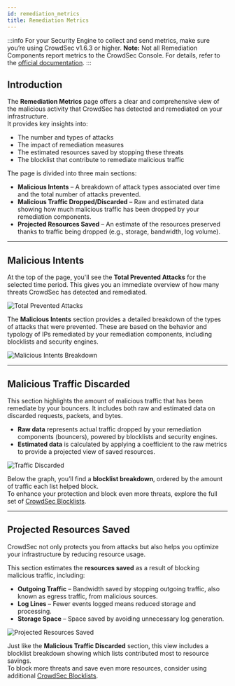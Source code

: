 ```yaml
---
id: remediation_metrics
title: Remediation Metrics
---
```


:::info
For your Security Engine to collect and send metrics, make sure you’re using CrowdSec v1.6.3 or higher.
**Note:** Not all Remediation Components report metrics to the CrowdSec Console. For details, refer to the [official documentation](https://docs.crowdsec.net/u/bouncers/intro).
:::

## Introduction

The **Remediation Metrics** page offers a clear and comprehensive view of the malicious activity that CrowdSec has detected and remediated on your infrastructure.  
It provides key insights into:
- The number and types of attacks
- The impact of remediation measures
- The estimated resources saved by stopping these threats
- The blocklist that contribute to remediate malicious traffic

The page is divided into three main sections:
- **Malicious Intents** – A breakdown of attack types associated over time and the total number of attacks prevented.
- **Malicious Traffic Dropped/Discarded** – Raw and estimated data showing how much malicious traffic has been dropped by your remediation components.
- **Projected Resources Saved** – An estimate of the resources preserved thanks to traffic being dropped (e.g., storage, bandwidth, log volume).

---

## Malicious Intents

At the top of the page, you'll see the **Total Prevented Attacks** for the selected time period. This gives you an immediate overview of how many threats CrowdSec has detected and remediated.

![Total Prevented Attacks](/img/console/remediation_metrics/rc-metrics-total-prevented-attacks.png)

The **Malicious Intents** section provides a detailed breakdown of the types of attacks that were prevented. These are based on the behavior and typology of IPs remediated by your remediation components, including blocklists and security engines.

![Malicious Intents Breakdown](/img/console/remediation_metrics/rc-metrics-malicious-intents.png)

---


## Malicious Traffic Discarded

This section highlights the amount of malicious traffic that has been remediate by your bouncers. It includes both raw and estimated data on discarded requests, packets, and bytes.

- **Raw data** represents actual traffic dropped by your remediation components (bouncers), powered by blocklists and security engines.
- **Estimated data** is calculated by applying a coefficient to the raw metrics to provide a projected view of saved resources.

![Traffic Discarded](/img/console/remediation_metrics/rc-metrics-traffic-discarded.png)

Below the graph, you’ll find a **blocklist breakdown**, ordered by the amount of traffic each list helped block.  
To enhance your protection and block even more threats, explore the full set of [CrowdSec Blocklists](https://app.crowdsec.net/blocklists/search).

---

## Projected Resources Saved

CrowdSec not only protects you from attacks but also helps you optimize your infrastructure by reducing resource usage.

This section estimates the **resources saved** as a result of blocking malicious traffic, including:

- **Outgoing Traffic** – Bandwidth saved by stopping outgoing traffic, also known as egress traffic, from malicious sources.
- **Log Lines** – Fewer events logged means reduced storage and processing.
- **Storage Space** – Space saved by avoiding unnecessary log generation.

![Projected Resources Saved](/img/console/remediation_metrics/rc-metrics-projected-ressources.png)

Just like the **Malicious Traffic Discarded** section, this view includes a blocklist breakdown showing which lists contributed most to resource savings.  
To block more threats and save even more resources, consider using additional [CrowdSec Blocklists](https://app.crowdsec.net/blocklists/search).
